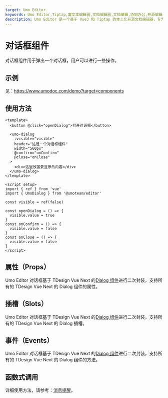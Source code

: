 ```yaml
---
target: Umo Editor
keywords: Umo Editor,Tiptap,富文本编辑器,文档编辑器,文档编辑,协同办公,开源编辑器,国产编辑器
description: Umo Editor 是一个基于 Vue3 和 Tiptap 的本土化开源文档编辑器，专为国人用户设计。它提供了强大的文档编辑能力和 AI 创作功能，支持分页模式、Markdown 语法、富文本编辑、多种格式的节点插入、页面样式设置、文档导出与打印等功能。此外，Umo Editor 还支持自定义扩展、多语言设置和暗色主题。
---
```


# 对话框组件

对话框组件用于弹出一个对话框，用户可以进行一些操作。

## 示例

见：https://www.umodoc.com/demo?target=components

## 使用方法

```vue
<template>
  <button @click="openDialog">打开对话框</button>

  <umo-dialog
    :visible="visible"
    header="这是一个对话框组件"
    width="560px"
    @confirm="onConfirm"
    @close="onClose"
  >
    <div>这里放置要显示的内容</div>
  </umo-dialog>
</template>

<script setup>
import { ref } from 'vue'
import { UmoDialog } from '@umoteam/editor'

const visible = ref(false)

const openDialog = () => {
  visible.value = true
}
const onConfirm = () => {
  visible.value = false
}
const onClose = () => {
  visible.value = false
}
</script>
```

## 属性（Props）

Umo Editor 对话框基于 TDesign Vue Next 的[Dialog 组件](https://tdesign.tencent.com/vue-next/components/dialog?tab=api)进行二次封装，支持所有的 TDesign Vue Next 的 Dialog 组件的属性。

## 插槽（Slots）

Umo Editor 对话框基于 TDesign Vue Next 的[Dialog 组件](https://tdesign.tencent.com/vue-next/components/dialog?tab=api)进行二次封装，支持所有的 TDesign Vue Next 的 Dialog 插槽。

## 事件（Events）

Umo Editor 对话框基于 TDesign Vue Next 的[Dialog 组件](https://tdesign.tencent.com/vue-next/components/dialog?tab=api)进行二次封装，支持所有的 TDesign Vue Next 的 Dialog 组件的方法。

## 函数式调用

详细使用方法，请参考：[消息提醒](../notifications)。
